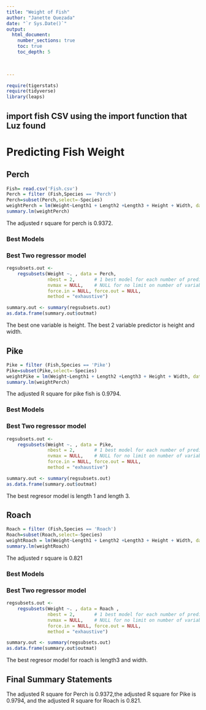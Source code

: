```yaml
---
title: "Weight of Fish"
author: "Janette Quezada"
date: "`r Sys.Date()`"  
output: 
  html_document:
    number_sections: true
    toc: true
    toc_depth: 5

 
    
---
```



```r
require(tigerstats)
require(tidyverse)
library(leaps)
```


## import fish CSV using the import function that Luz found


# Predicting Fish Weight



## Perch

```r
Fish= read.csv('Fish.csv')
Perch = filter (Fish,Species == 'Perch')
Perch=subset(Perch,select=-Species)
weightPerch = lm(Weight~Length1 + Length2 +Length3 + Height + Width, data = Perch)  
summary.lm(weightPerch)
``` 
The adjusted r square for perch is 0.9372.


### Best Models

### Best Two regressor model



```r
regsubsets.out <-
    regsubsets(Weight ~. , data = Perch,
               nbest = 2,       # 1 best model for each number of predictors
               nvmax = NULL,    # NULL for no limit on number of variables
               force.in = NULL, force.out = NULL,
               method = "exhaustive")

summary.out <- summary(regsubsets.out)
as.data.frame(summary.out$outmat)
```                                                                                                                                                                                                                            




The best one variable is height. The best 2 variable predictor is height and width. 






 
## Pike

```r
Pike = filter (Fish,Species == 'Pike')
Pike=subset(Pike,select=-Species)
weightPike = lm(Weight~Length1 + Length2 +Length3 + Height + Width, data = Pike)  
summary.lm(weightPerch)
``` 

The adjusted R square for pike fish is 0.9794.

### Best Models

### Best Two regressor model

```r
regsubsets.out <-
    regsubsets(Weight ~. , data = Pike,
               nbest = 2,       # 1 best model for each number of predictors
               nvmax = NULL,    # NULL for no limit on number of variables
               force.in = NULL, force.out = NULL,
               method = "exhaustive")

summary.out <- summary(regsubsets.out)
as.data.frame(summary.out$outmat)
```                      

The best regresor model is length 1 and length 3.

## Roach
```r
Roach = filter (Fish,Species == 'Roach')
Roach=subset(Roach,select=-Species)
weightRoach = lm(Weight~Length1 + Length2 +Length3 + Height + Width, data = Roach)  
summary.lm(weightRoach)
``` 
The adjusted r square is 0.821



### Best Models

### Best Two regressor model
```r
regsubsets.out <-
    regsubsets(Weight ~. , data = Roach ,
               nbest = 2,       # 1 best model for each number of predictors
               nvmax = NULL,    # NULL for no limit on number of variables
               force.in = NULL, force.out = NULL,
               method = "exhaustive")

summary.out <- summary(regsubsets.out)
as.data.frame(summary.out$outmat)
```     

The best regresor model for roach is length3 and width.

## Final Summary Statements


The adjusted R square for Perch is 0.9372,the adjusted R square for Pike is 0.9794, and the adjusted R square for Roach is 0.821.

